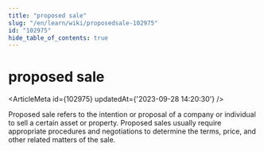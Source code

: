 ```yaml
---
title: "proposed sale"
slug: "/en/learn/wiki/proposedsale-102975"
id: "102975"
hide_table_of_contents: true
---
```



# proposed sale

<ArticleMeta id={102975} updatedAt={'2023-09-28 14:20:30'} />
<div className='border-solid border-b border-t-0 my-4 border-[var(--ifm-color-gray-300)]' />

Proposed sale refers to the intention or proposal of a company or individual to sell a certain asset or property. Proposed sales usually require appropriate procedures and negotiations to determine the terms, price, and other related matters of the sale.
